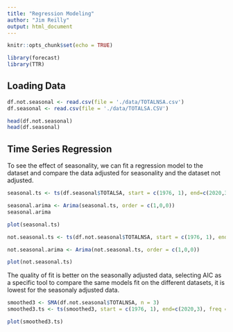 ```yaml
---
title: "Regression Modeling"
author: "Jim Reilly"
output: html_document
---
```


```r
knitr::opts_chunk$set(echo = TRUE)
```


```r
library(forecast)
library(TTR)
```

## Loading Data
```r
df.not.seasonal <- read.csv(file = './data/TOTALNSA.csv')
df.seasonal <- read.csv(file = './data/TOTALSA.CSV')

head(df.not.seasonal)
head(df.seasonal)
```

## Time Series Regression

To see the effect of seasonality, we can fit a regression model to the dataset and compare the data adjusted for seasonality and the dataset not adjusted.

```r
seasonal.ts <- ts(df.seasonal$TOTALSA, start = c(1976, 1), end=c(2020,3), freq = 12)

seasonal.arima <- Arima(seasonal.ts, order = c(1,0,0))
seasonal.arima

plot(seasonal.ts)

```

```r
not.seasonal.ts <- ts(df.not.seasonal$TOTALNSA, start = c(1976, 1), end=c(2020,3), freq = 12)

not.seasonal.arima <- Arima(not.seasonal.ts, order = c(1,0,0))

plot(not.seasonal.ts)
```

The quality of fit is better on the seasonally adjusted data, selecting AIC as a specific tool to compare the same models fit on the different datasets, it is lowest for the seasonaly adjusted data.

```r

smoothed3 <- SMA(df.not.seasonal$TOTALNSA, n = 3)
smoothed3.ts <- ts(smoothed3, start = c(1976, 1), end=c(2020,3), freq = 12)

plot(smoothed3.ts)
```
